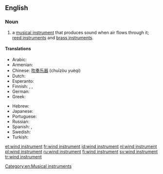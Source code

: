 ==English==

===Noun===
{{en-noun|head=[[wind]] [[instrument]]}}

# {{context|music|lang=en}} a [[musical instrument]] that produces sound when air flows through it; [[reed instrument]]s and [[brass instrument]]s.

====Translations====
{{trans-top|type of musical instrument}}
* Arabic: {{t|ar|آلة الفم|f|tr=’ālati l-fam}}
* Armenian: {{t|hy|փողային նվագարան|tr=p'oġayin nvagaran}}
* Chinese: [[吹奏乐器]] (chuīzòu yuèqì)
* Dutch: {{t+|nl|blaasinstrument|n}}
* Esperanto: {{t|eo|blovinstrumento}}
* Finnish: {{t+|fi|puhallin}}, {{t+|fi|puhallinsoitin}}, {{t+|fi|puhallussoitin}}
* German: {{t+|de|Blasinstrument|n}}
* Greek: {{t|el|πνευστό όργανο|n}}
{{trans-mid}}
* Hebrew: {{t+|he|כלי נשיפה|tr=kli neshifa}}
* Japanese: {{t+|ja|管楽器|tr=かんがっき, kangakki}}
* Portuguese: {{t|pt|instrumento de sopro|m}}
* Russian: {{t+|ru|духовой инструмент|m|tr=duχovój instrum'ént}}
* Spanish: {{t|es|instrumento de viento|m}}, {{t|es|aerófono|m}}
* Swedish: {{t+|sv|blåsinstrument}}
* Turkish: {{t+|tr|üflemeli çalgı}}
{{trans-bottom}}

[[Category:en:Musical instruments]]

[[et:wind instrument]]
[[fr:wind instrument]]
[[id:wind instrument]]
[[nl:wind instrument]]
[[pl:wind instrument]]
[[ru:wind instrument]]
[[fi:wind instrument]]
[[sv:wind instrument]]
[[tr:wind instrument]]